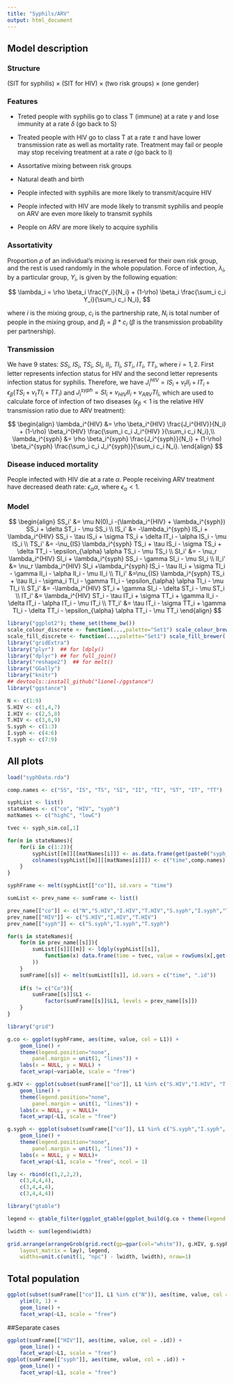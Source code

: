 ---
title: "Syphils/ARV"
output: html_document
---

## Model description

### Structure

(SIT for syphilis) $\times$ (SIT for HIV) $\times$ (two risk groups) $\times$ (one gender)

### Features

* Treted people with syphilis go to class T (immune) at a rate $\gamma$ and lose immunity at a rate $\delta$ (go back to S)

* Treated people with HIV go to class T at a rate $\tau$ and have lower transmission rate as well as mortality rate. Treatment may fail or people may stop receiving treatment at a rate $\sigma$ (go back to I)

* Assortative mixing between risk groups

* Natural death and birth

* People infected with syphilis are more likely to transmit/acquire HIV

* People infected with HIV are mode likely to transmit syphilis and people on ARV are even more likely to transmit syphils

* People on ARV are more likely to acquire syphilis

### Assortativity

Proportion $\rho$ of an individual's mixing is reserved for their own risk group, and the rest is used randomly in the whole population. Force of infection, $\lambda_i$, by a particular group, $Y_i$, is given by the following equation:

$$
\lambda_i = \rho \beta_i \frac{Y_i}{N_i} + (1-\rho) \beta_i \frac{\sum_i c_i Y_i}{\sum_i c_i N_i},
$$

where $i$ is the mixing group, $c_i$ is the partnership rate, $N_i$ is total number of people in the mixing group, and $\beta_i = \beta * c_i$ ($\beta$ is the transmission probability per partnership).

### Transmission

We have 9 states: $SS_i$, $IS_i$, $TS_i$, $SI_i$, $II_i$, $TI_i$, $ST_i$, $IT_i$, $TT_i$, where $i = 1, 2$. First letter represents infection status for HIV and the second letter represents infection status for syphilis. Therefore, we have $J_i^{HIV} = IS_i + \nu_t II_i + IT_i + \epsilon_{\beta} (TS_i + \nu_t TI_i + TT_i)$ and $J_i^{syph} = SI_i + \nu_{HIV} II_i + \nu_{ARV} TI_i$, which are used to calculate force of infection of two diseases ($\epsilon_{\beta}<1$ is the relative HIV transmission ratio due to ARV treatment):

$$
\begin{align}
\lambda_i^{HIV} &= \rho \beta_i^{HIV} \frac{J_i^{HIV}}{N_i} + (1-\rho) \beta_i^{HIV} \frac{\sum_i c_i J_i^{HIV} }{\sum_i c_i N_i},\\
\lambda_i^{syph} &= \rho \beta_i^{syph} \frac{J_i^{syph}}{N_i} + (1-\rho) \beta_i^{syph} \frac{\sum_i c_i J_i^{syph}}{\sum_i c_i N_i}.
\end{align}
$$

### Disease induced mortality

People infected with HIV die at a rate $\alpha$. People receiving ARV treatment have decreased death rate: $\epsilon_{\alpha} \alpha$, where $\epsilon_{\alpha} < 1$.

### Model

$$
\begin{align}
SS_i' &= \mu N(0)_i -(\lambda_i^{HIV} + \lambda_i^{syph}) SS_i + \delta ST_i - \mu SS_i \\
IS_i' &= -\lambda_i^{syph} IS_i + \lambda_i^{HIV} SS_i - \tau IS_i + \sigma TS_i + \delta IT_i - \alpha IS_i - \mu IS_i \\
TS_i' &= -\nu_{IS} \lambda_i^{syph} TS_i + \tau IS_i - \sigma TS_i + \delta TT_i - \epsilon_{\alpha} \alpha TS_i - \mu TS_i \\
SI_i' &= - \nu_r \lambda_i^{HIV} SI_i + \lambda_i^{syph} SS_i - \gamma SI_i - \mu SI_i \\
II_i' &= \nu_r \lambda_i^{HIV} SI_i +\lambda_i^{syph} IS_i - \tau II_i + \sigma TI_i - \gamma II_i - \alpha II_i - \mu II_i \\
TI_i' &=\nu_{IS}  \lambda_i^{syph} TS_i + \tau II_i - \sigma_i TI_i - \gamma TI_i - \epsilon_{\alpha} \alpha TI_i - \mu TI_i \\
ST_i' &= -\lambda_i^{HIV} ST_i + \gamma SI_i - \delta ST_i - \mu ST_i \\
IT_i' &= \lambda_i^{HIV} ST_i - \tau IT_i + \sigma TT_i + \gamma II_i - \delta IT_i - \alpha IT_i - \mu IT_i \\
TT_i' &= \tau IT_i - \sigma TT_i + \gamma TI_i - \delta TT_i - \epsilon_{\alpha} \alpha TT_i - \mu TT_i
\end{align}
$$

```{r pkgs,warning=FALSE,message=FALSE}
library("ggplot2"); theme_set(theme_bw())
scale_colour_discrete <- function(...,palette="Set1") scale_colour_brewer(...,palette=palette)
scale_fill_discrete <- function(...,palette="Set1") scale_fill_brewer(...,palette=palette)
library("gridExtra")
library("plyr")  ## for ldply()
library("dplyr") ## for full_join()
library("reshape2")  ## for melt()
library("GGally")
library("knitr")
## devtools::install_github("lionel-/ggstance")
library("ggstance")
```


```{r index, echo = FALSE}

N <- c(1:9)
S.HIV <- c(1,4,7)
I.HIV <- c(2,5,8)
T.HIV <- c(3,6,9)
S.syph <- c(1:3)
I.syph <- c(4:6)
T.syph <- c(7:9)

```

## All plots


```{r load,echo=FALSE,message=FALSE}

load("syphData.rda")

comp.names <- c("SS", "IS", "TS", "SI", "II", "TI", "ST", "IT", "TT")

syphList <- list()
stateNames <- c("co", "HIV", "syph")
matNames <- c("highC", "lowC")

tvec <- syph_sim.co[,1]

for(m in stateNames){
	for(i in c(1:2)){
		syphList[[m]][[matNames[i]]] <- as.data.frame(get(paste0("syph_sim.",m))[,c(1,seq(from = (i+1), by = 2, length.out = 9))])
		colnames(syphList[[m]][[matNames[i]]]) <- c("time",comp.names)
	}
}

syphFrame <- melt(syphList[["co"]], id.vars = "time")

sumList <- prev_name <- sumFrame <- list()

prev_name[["co"]] <- c("N","S.HIV","I.HIV","T.HIV","S.syph","I.syph","T.syph")
prev_name[["HIV"]] <- c("S.HIV","I.HIV","T.HIV")
prev_name[["syph"]] <- c("S.syph","I.syph","T.syph")

for(s in stateNames){
	for(m in prev_name[[s]]){
		sumList[[s]][[m]] <- ldply(syphList[[s]],
			function(x) data.frame(time = tvec, value = rowSums(x[,get(m)+1])
		))
	}
	sumFrame[[s]] <- melt(sumList[[s]], id.vars = c("time", ".id"))
	
	if(s != c("Co")){
		sumFrame[[s]]$L1 <-
			factor(sumFrame[[s]]$L1, levels = prev_name[[s]])
	}
}
```


```{r allPlot, fig.width = 10, fig.height = 10, echo = FALSE}

library("grid")

g.co <- ggplot(syphFrame, aes(time, value, col = L1)) +
	geom_line() +
	theme(legend.position="none",
		panel.margin = unit(1, "lines")) +
	labs(x = NULL, y = NULL) +
	facet_wrap(~variable, scale = "free")

g.HIV <- ggplot(subset(sumFrame[["co"]], L1 %in% c("S.HIV","I.HIV", "T.HIV")), aes(time, value, col = .id)) +
	geom_line() +
	theme(legend.position="none",
		panel.margin = unit(1, "lines")) +
	labs(x = NULL, y = NULL)+
	facet_wrap(~L1, scale = "free")

g.syph <- ggplot(subset(sumFrame[["co"]], L1 %in% c("S.syph","I.syph", "T.syph")), aes(time, value, col = .id)) +
	geom_line() +
	theme(legend.position="none",
		panel.margin = unit(1, "lines")) +
	labs(x = NULL, y = NULL)+
	facet_wrap(~L1, scale = "free", ncol = 1)

lay <- rbind(c(1,2,2,2),
	c(3,4,4,4),
	c(3,4,4,4),
	c(3,4,4,4))

library("gtable")

legend <- gtable_filter(ggplot_gtable(ggplot_build(g.co + theme(legend.position="right"))), "guide-box")

lwidth <- sum(legend$width)

grid.arrange(arrangeGrob(grid.rect(gp=gpar(col="white")), g.HIV, g.syph, g.co, ncol = 2,
	layout_matrix = lay), legend, 
	widths=unit.c(unit(1, "npc") - lwidth, lwidth), nrow=1)

```

## Total population

```{r population}

ggplot(subset(sumFrame[["co"]], L1 %in% c("N")), aes(time, value, col = .id)) +
	ylim(0, 1) +
	geom_line() +
	facet_wrap(~L1, scale = "free")

```

##Separate cases

```{r sep.prevalence,fig.width = 10}

ggplot(sumFrame[["HIV"]], aes(time, value, col = .id)) +
	geom_line() +
	facet_wrap(~L1, scale = "free")
ggplot(sumFrame[["syph"]], aes(time, value, col = .id)) +
	geom_line() +
	facet_wrap(~L1, scale = "free")

```
